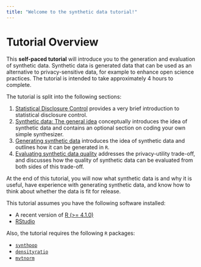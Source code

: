 ```yaml
---
title: "Welcome to the synthetic data tutorial!"
---
```


# Tutorial Overview

This **self-paced tutorial** will introduce you to the generation and evaluation of synthetic data. Synthetic data is generated data that can be used as an alternative to privacy-sensitive data, for example to enhance open science practices. The tutorial is intended to take approximately 4 hours to complete.

The tutorial is split into the following sections:

1.  [Statistical Disclosure Control](sdc/) provides a very brief introduction to statistical disclosure control.
2.  [Synthetic data: The general idea](synthetic/) conceptually introduces the idea of synthetic data and contains an optional section on coding your own simple synthesizer.
3.  [Generating synthetic data](geneneration/) introduces the idea of synthetic data and outlines how it can be generated in `R`.
4.  [Evaluating synthetic data quality](evaluation/) addresses the privacy-utility trade-off, and discusses how the quality of synthetic data can be evaluated from both sides of this trade-off.

At the end of this tutorial, you will now what synthetic data is and why it is useful, have experience with generating synthetic data, and know how to think about whether the data is fit for release. 


::: {.callout-tip title="Recommended Software"}
This tutorial assumes you have the following software installed:

- A recent version of [R (>= 4.1.0)](https://cran.r-project.org/)
- [RStudio](https://posit.co/downloads/)

Also, the tutorial requires the following `R` packages:

- [`synthpop`](https://synthpop.org.uk/get-started.html)
- [`densityratio`](https://thomvolker.github.io/densityratio)
- [`mvtnorm`](https://mvtnorm.r-forge.r-project.org/)

:::
